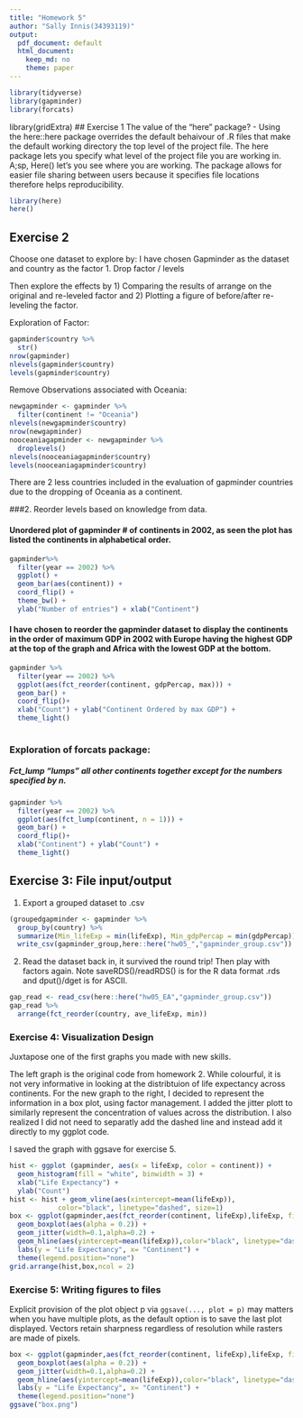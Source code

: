 ```yaml
---
title: "Homework 5"
author: "Sally Innis(34393119)"
output:
  pdf_document: default
  html_document:
    keep_md: no
    theme: paper
---
```


```r
library(tidyverse)
library(gapminder)
library(forcats)
```
library(gridExtra)
## Exercise 1
The value of the "here" package?
  - Using the here::here package overrides the default behaivour of .R files that make the default working directory the top level of the project file. The here package lets you specify what level of the project file you are working in. A;sp, Here() let's you see where you are working. The package allows for easier file sharing between users because it specifies file locations therefore helps reproducibility.


```r
library(here)
here()

```

## Exercise 2
Choose one dataset to explore by:
  I have chosen Gapminder as the dataset and country as the factor
1. Drop factor / levels

Then explore the effects by 1) Comparing the results of arrange on the original and re-leveled factor and 2) Plotting a figure of before/after re-leveling the factor.

Exploration of Factor: 
```r
gapminder$country %>%
  str()
nrow(gapminder)
nlevels(gapminder$country) 
levels(gapminder$country)
```
Remove Observations associated with Oceania:
```r
newgapminder <- gapminder %>% 
  filter(continent != "Oceania")
nlevels(newgapminder$country)
nrow(newgapminder)
nooceaniagapminder <- newgapminder %>% 
  droplevels()
nlevels(nooceaniagapminder$country) 
levels(nooceaniagapminder$country)
```
There are 2 less countries included in the evaluation of gapminder countries due to the dropping of Oceania as a continent. 

###2. Reorder levels based on knowledge from data.

#### Unordered plot of gapminder # of continents in 2002, as seen the plot has listed the continents in alphabetical order. 
```r
gapminder%>% 
  filter(year == 2002) %>% 
  ggplot() +
  geom_bar(aes(continent)) +
  coord_flip() +
  theme_bw() +
  ylab("Number of entries") + xlab("Continent")
```

#### I have chosen to reorder the gapminder dataset to display the continents in the order of maximum GDP in 2002 with Europe having the highest GDP at the top of the graph and Africa with the lowest GDP at the bottom. 
```r
gapminder %>% 
  filter(year == 2002) %>% 
  ggplot(aes(fct_reorder(continent, gdpPercap, max))) + 
  geom_bar() +
  coord_flip()+
  xlab("Count") + ylab("Continent Ordered by max GDP") +
  theme_light()
  
```

### Exploration of forcats package:
#####  Fct_lump "lumps" all other continents together except for the numbers specified by n. 
```r
gapminder %>% 
  filter(year == 2002) %>% 
  ggplot(aes(fct_lump(continent, n = 1))) + 
  geom_bar() +
  coord_flip()+
  xlab("Continent") + ylab("Count") +
  theme_light()
```


## Exercise 3: File input/output

1) Export a grouped dataset to .csv
```r
(groupedgapminder <- gapminder %>% 
  group_by(country) %>% 
  summarize(Min_lifeExp = min(lifeExp), Min_gdpPercap = min(gdpPercap)))
  write_csv(gapminder_group,here::here("hw05_","gapminder_group.csv"))
```

2) Read the dataset back in, it survived the round trip! Then play with factors again. Note saveRDS()/readRDS() is for the R data format .rds and dput()/dget is for ASCII.
```r
gap_read <- read_csv(here::here("hw05_EA","gapminder_group.csv"))
gap_read %>% 
  arrange(fct_reorder(country, ave_lifeExp, min))
```

### Exercise 4: Visualization Design
Juxtapose one of the first graphs you made with new skills.

The left graph is the original code from homework 2. While colourful, it is not very informative in looking at the distribtuion of life expectancy across continents. For the new graph to the right, I decided to represent the information in a box plot, using factor management. I added the jitter plott to similarly represent the concentration of values across the distribution. I also realized I did not need to separatly add the dashed line and instead add it directly to my ggplot code.

I saved the graph with ggsave for exercise 5. 

```r
hist <- ggplot (gapminder, aes(x = lifeExp, color = continent)) +
  geom_histogram(fill = "white", binwidth = 3) +
  xlab("Life Expectancy") +
  ylab("Count")
hist <- hist + geom_vline(aes(xintercept=mean(lifeExp)),
            color="black", linetype="dashed", size=1)
box <- ggplot(gapminder,aes(fct_reorder(continent, lifeExp),lifeExp, fill = continent))  +
  geom_boxplot(aes(alpha = 0.2)) +
  geom_jitter(width=0.1,alpha=0.2) +
  geom_hline(aes(yintercept=mean(lifeExp)),color="black", linetype="dashed", size=1)+
  labs(y = "Life Expectancy", x= "Continent") +
  theme(legend.position="none") 
grid.arrange(hist,box,ncol = 2)
```

### Exercise 5: Writing figures to files 
Explicit provision of the plot object p via ```ggsave(..., plot = p)``` may matters when you have multiple plots, as the default option is to save the last plot displayed. Vectors retain sharpness regardless of resolution while rasters are made of pixels.

```r
box <- ggplot(gapminder,aes(fct_reorder(continent, lifeExp),lifeExp, fill = continent))  +
  geom_boxplot(aes(alpha = 0.2)) +
  geom_jitter(width=0.1,alpha=0.2) +
  geom_hline(aes(yintercept=mean(lifeExp)),color="black", linetype="dashed", size=1)+
  labs(y = "Life Expectancy", x= "Continent") +
  theme(legend.position="none") 
ggsave("box.png")
```